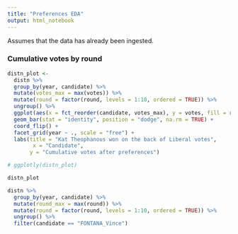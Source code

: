 ```yaml
---
title: "Preferences EDA"
output: html_notebook
---
```


Assumes that the data has already been ingested.

### Cumulative votes by round

```r
distn_plot <- 
  distn %>% 
  group_by(year, candidate) %>% 
  mutate(votes_max = max(votes)) %>% 
  mutate(round = factor(round, levels = 1:10, ordered = TRUE)) %>% 
  ungroup() %>% 
  ggplot(aes(x = fct_reorder(candidate, votes_max), y = votes, fill = round)) +
  geom_bar(stat = "identity", position = "dodge", na.rm = TRUE) +
  coord_flip() +
  facet_grid(year ~ ., scale = "free") +
  labs(title = "Kat Theophanous won on the back of Liberal votes",
        x = "Candidate",
       y = "Cumulative votes after preferences")

# ggplotly(distn_plot)

distn_plot

```

```r
distn %>% 
  group_by(year, candidate) %>% 
  mutate(round_max = max(round)) %>% 
  mutate(round = factor(round, levels = 1:10, ordered = TRUE)) %>% 
  ungroup() %>% 
  filter(candidate == "FONTANA_Vince")
```

